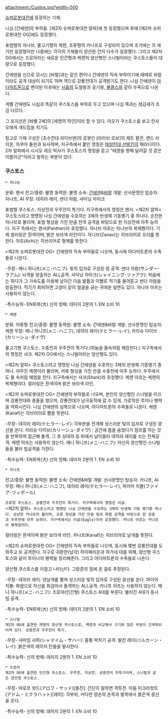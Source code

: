 attachment:/Custos.jpg?width=500

[[슈퍼로봇대전]]에 등장하는 기체.

나심 [간에덴]의 부하들. [제2차 슈퍼로봇대전 알파]에 첫 등장했으며 후에 [제2차 슈퍼로봇대전 OG]에도 등장했다.

표범형의 자나브, 물고기형의 케렌, 조류형의 카나프로 구성되어 있으며 초기에는 이 세기만 등장했지만 나중에는 각각의 기체들이 양산된 건지 다수가 등장했다.
그리고 제2차 OG에서는 즈로아라는 새로운 인간형과 케렌의 양산형인 스나빌이라는 쿠스토스들이 대량으로 등장했다.

간에덴을 신으로 모시는 [바랄]과는 같은 편이나 간에덴의 직속 부하이기에 때때로 바랄이라도 공격 대상이 되기도 하며 역으로 강룡전대가 공격받기도 한다.
나심 간에덴이 [[아다마트론]]으로 변이된 이후에는 [[사흉]]의 도철왕과 궁기왕, [[볼클스]]와 같이 수족으로 나온다.

게벨 간에덴도 나심과 똑같이 쿠스토스를 부하로 두고 있으며 나심 쪽과는 생김새가 조금 다르다.

그 포지션은 [바벨 2세]의 [세명의 하인]이라 할 수 있다. 미오가 쿠스토스를 보고 란샤오에게 개드립을 치기도

참고로 기체 구성은 [초수전대 라이브맨]의 로봇인 [라이브 로보]의 제트 팔콘, 랜드 라이온, 아쿠아 돌핀과 유사하며, 지구측에서 붙인 명칭은 [[태양전대 선발칸]]의 패러디이다. 2차 알파에서 시시오 레오 박사가 쿠스토스의 명칭을 듣고 "태양을 향해 달려갈 것 같은 이름이군"이라고 말하는 부분이 있다.

=== 쿠스토스 ===
 * 자나브
분류: 팬서
전고/중량: 불명
동력원: 불명
소속: [[간에덴]]&[[바랄]]
개발: 선사문명인
탑승자: 자나프, AI
무장: 데히라 레이, 썬더 아람, 샤이닝 차이크
 
표범형 쿠스토스. 지상전과 우주전이 특기다. 지구측에서의 명칭은 팬서.
<제2차 알파> 쿠스토스라고 명명된 나심 간에덴을 수호하는 3체의 반생체 기동병기 중 하나다. 순진한 자나브로 불리며, 표범 형상을 가진 만큼 전격 공격을 바탕으로 한 지상전에 아주 능하다. 지구 측에서는 팬서(Panther)라 호칭했다. 자나브 아흐는 자나브의 복제형이다. 기체 컬러링은 흰색이며, 밝은 보라색 라인이다.
자나브(Zanav)는 히브리어로 꼬리를 뜻한다. 아흐(Ach)는 히브리어로 형제를 뜻한다.

<제2차 슈퍼로봇대전 OG> 간에덴의 직속 부하들로 나오며, 동시에 아다마트론의 수족들로 나온다.
  
-무장-
메니 하니프(メニ･ハニフ): 빛의 입자로 구성된 빔 공격.
썬더 아람(サンダー･ラアム): 뇌격을 방출하는 ALL공격.
샤이닝 차아크(シャイニング･ツァアク): 처음에는 뛰다가 그 가속도를 이용해 날아간 다음 발톱과 이빨로 적기를 물어뜯고 썬더 아람을 방출한다. 적기가 회피하면 고양이 같이 얼굴을 긁는 귀여운 일면도 있다. 자나브 아프는 사용하지 않는다.
 
-특수능력-
EN회복(大)
신의 방패: 데미지 2분의 1. EN 소비 10


 * 케렌
분류: 어류형
전고/중량: 불명
동력원: 불명
소속: 간에덴&바랄
개발: 선사문명인
탑승자: 케렌
무장: 메니 하니프(メニ･ハニフ),  데히라 레이(テヒラー･レイ), 카리슈 다이브(カリーシュ･ダイヴ)
 
물고기형 쿠스토스. 수중전과 우주전이 특기다.(하늘을 물속처럼 헤엄친다.) 지구측에서의 명칭은 샤크. 제2차 OG에서는 스나빌이라는 양산형도 있다.
 
<제2차 알파> 쿠스토스라고 명명된 나심 간에덴을 수호하는 3체의 반생체 기동병기 중 하나. 야무진 케렌이라 불리며, 어류 형상을 가진 만큼 수중전에 아주 능하다. 우주에서도 물 속처럼 헤엄을 친다. 지구측에서는 샤크(Shark)라 호칭했다. 케렌 아흐는 케렌의 복제형이다.
컬러링은 흰색이며 밝은 보라색 라인.

<제2차 슈퍼로봇대전 OG> 간에덴의 부하들로 나오며, 본인의 양산형인 스나빌을 이끄며 강룡전대와 충돌을 했으며, 강룡전대가 남극유적에 갈 수 있게, 가로막은 루이나 병력을 약화시킨다. 나심 간에덴의 심복으로 나오며, 아다마트론의 수족들로 나온다.
케렌(Kanaf)는 히브리어로 뿔을 뜻한다.
 
-무장-
데히라 레이(テヒラー･レイ): 각부분을 전개해 성스러운 빛의 입자로 구성된 광선을 쏜다.
카리슈 다이브(カリーシュ･ダイヴ) : 공간에 몸을 숨었다가 점프를 하는 것을 반복하여 접근해 돌격. 그 후 상대의 등 뒤에서 날아올라 데히라 레이를 쏘는 전체공격. 케렌 아프는 사용하지 않는다.
메니 하니프(メニ･ハニフ): 자신의 양산형인 스나빌들을 불러 빔공격을 가한다.
 
-특수능력-
EN회복(大)
신의 방패: 데미지 2분의 1. EN 소비 10


 * 카나프
전고/중량: 불명
동력원: 불명
소속: 간에덴&바랄
개발: 선사문명인
탑승자: 카나프, AI
무장: 메니 하니프(メニ･ハニフ),  데히라 레이(テヒラー･レイ), 파이어 치볼(ファイア･ツィポール) 

 조류형 쿠스토스. 공중전과 우주전이 특기다. 지구측에서의 명칭은 이글.
 <제2차 알파> 쿠스토스라고 명명된 나심 간에덴을 수호하는 3체의 반생체 기동 병기중 하나다. 상냥한 카나프라 불리며, 조류 형상을 가진 만큼 빛과 화염 공격을 바탕으로 한 공중과 우주전에 아주 능하다. 지구측에서는 이글(Eagle)이라 호칭했다. 카나프 아흐는 카나프의 복제형이다.
컬러링은 흰색이며 밝은 보라색 라인.
카나프(Kanaf)는 히브리어로 날개를 뜻한다.

<제2차 슈퍼로봇대전 OG> 간에덴의 직속 부하들로 나오며, 동시에 몇번 강룡전대를 도와주고 또 공격한다. 지구로 귀환한(남극) 하이페리온과 하가네 대를 위해, 양산형 쿠스토스와 같이 루이나의 병력을 정리해준다. 그리고 아다마트론의 수족들로 나온다.

<OG 다크프리즌> 양산형 쿠스토스를 이끌고 나타난다. 그랑존의 힘에 온 걸로 추정된다.
 
-무장-
데히라 레이: 양날개를 펼쳐 성스러운 빛의 입자로 구성된 광선을 쏜다.
파이어 치볼: 화염으로 자신을 휘감아서 돌격하는 ALL공격. 카나프 아프는 사용하지 않는다.
메니 하니프(メニ･ハニフ): 즈로아(인간형) 쿠스토스 4대를 부른다. 불러진 4대가 동시 빔 공격.

-특수능력-
EN회복(大)
신의 방패: 데미지 2분의 1. EN 소비 10


 * 스나빌
 제2차 OG에 출연한 케렌의 양산형 쿠스토스로, 케렌과 비교해서 크기와 많은 부분이 간략화되어져 있다. 공중전과 우주전이 특기.
 
-무장-
샤마임 사하(シャマイム・サハー): 몸통 박치기 공격.
발칸 레이(バルカーン・レイ): 붉은색의 레이저 탄들을 발사한다.

-특수능력-
신의 방패: 데미지 2분의 1. EN 소비 10


 * 즈로아
 제2차 OG에 출연한 인간형 쿠스토스. 우주전, 지상전, 공중전이 주특기이며, 스나빌과 같은 양산형 쿠스토스.

-무장-
아로프 얏드(アロフ・ヤッド)[돌진]: 간단히 말하면 격투전.
아돔 미크라핫트(アドム・ミクラハット)[레이]: 각부위, 커다란 양손의 손목과 발목에서 붉은색 광선을 쏜다.

-특수능력-
신의 방패: 데미지 2분의 1. EN 소비 10
